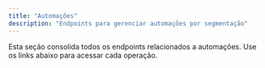 ```yaml
---
title: "Automações"
description: "Endpoints para gerenciar automações por segmentação"
---
```


<Note>
  Esta seção consolida todos os endpoints relacionados a automações. Use os links abaixo para acessar cada operação.
</Note>

<CardGroup cols={2}>
  <Card title="Criar Automação" icon="plus" href="/api-reference/automations/create" />
  <Card title="Listar Automações" icon="list" href="/api-reference/automations/list" />
  <Card title="Obter Automação" icon="search" href="/api-reference/automations/get" />
  <Card title="Atualizar" icon="edit" href="/api-reference/automations/update" />
  <Card title="Ativar/Desativar" icon="toggle-left-right" href="/api-reference/automations/toggle" />
  <Card title="Excluir" icon="trash" href="/api-reference/automations/delete" />
  <Card title="Executar Agora" icon="zap" href="/api-reference/automations/run-now" />
  <Card title="Enviar Teste" icon="send" href="/api-reference/automations/test-send" />
  <Card title="Listar Runs" icon="history" href="/api-reference/automations/list-runs" />
</CardGroup>

